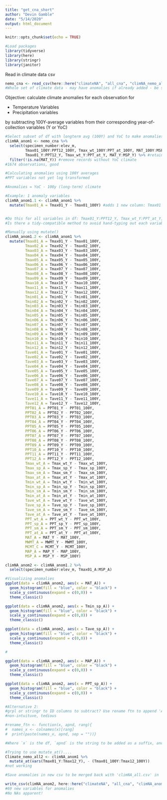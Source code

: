 ```yaml
---
title: "get_cna_short"
author: "Devin Gamble"
date: "5/14/2020"
output: html_document
---
```


```r
knitr::opts_chunk$set(echo = TRUE)
```


```r
#Load packages
library(tidyverse)
library(here)
library(stringr)
library(janitor)
```


Read in climate data csv

```r
nemo_cna <- read_csv(here::here("climateNA", "all_cna", "climNA_nemo_all.csv"))
#Whole set of climate data - may have anomalies if already added - be sure to rewrite new anoms...

```

Objective: calculate climate anomalies for each observation for  

- Temperature Variables  
- Precipitation variables  

by subtracting 100Y-average variables from their corresponding year-of-collection variables (Y or YoC)  


```r
#Select subset of df with longterm avg (100Y) and YoC to make anomalies
climNA_anom1 <- nemo_cna %>% 
  select(specimen_number:elev_m, 
         Tmax01_100Y:PPT12_100Y, Tmax_wt_100Y:PPT_at_100Y, MAT_100Y:MSP_100Y, 
         Tmax01_Y:PPT12_Y, Tmax_wt_Y:PPT_at_Y, MAT_Y:MSP_Y) %>% #retain only variables to calculate anomalies for
  filter(!is.na(MAT_Y)) #remove records without YoC climate
#1674 observations, good

#Calculating anomalies using 100Y averages
#PPT variables not yet log transformed

```


```r
#Anomalies = YoC - 100y (long-term) climate 

#Example: 1 anomaly variables
climNA_anom1.1 <- climNA_anom1 %>% 
  mutate(Tmax01_A = Tmax01_Y - Tmax01_100Y) #adds 1 new column: Tmax01 anomaly


#Do this for all variables in df: Tmax01_Y:PPT12_Y, Tmax_wt_Y:PPT_at_Y, MAT_Y:MSP_Y
#Is there a tidy-compatible method to avoid hand-typing out each variable? Couldn't find one

#Manually using mutate()
climNA_anom1.2 <- climNA_anom1 %>% 
  mutate(Tmax01_A = Tmax01_Y - Tmax01_100Y,
         Tmax02_A = Tmax02_Y - Tmax02_100Y,
         Tmax03_A = Tmax03_Y - Tmax03_100Y,
         Tmax04_A = Tmax04_Y - Tmax04_100Y,
         Tmax05_A = Tmax05_Y - Tmax05_100Y,
         Tmax06_A = Tmax06_Y - Tmax06_100Y,
         Tmax07_A = Tmax07_Y - Tmax07_100Y,
         Tmax08_A = Tmax08_Y - Tmax08_100Y,
         Tmax09_A = Tmax09_Y - Tmax09_100Y,
         Tmax10_A = Tmax10_Y - Tmax10_100Y,
         Tmax11_A = Tmax11_Y - Tmax11_100Y,
         Tmax12_A = Tmax12_Y - Tmax12_100Y,
         Tmin01_A = Tmin01_Y - Tmin01_100Y,
         Tmin02_A = Tmin02_Y - Tmin02_100Y,
         Tmin03_A = Tmin03_Y - Tmin03_100Y,
         Tmin04_A = Tmin04_Y - Tmin04_100Y,
         Tmin05_A = Tmin05_Y - Tmin05_100Y,
         Tmin06_A = Tmin06_Y - Tmin06_100Y,
         Tmin07_A = Tmin07_Y - Tmin07_100Y,
         Tmin08_A = Tmin08_Y - Tmin08_100Y,
         Tmin09_A = Tmin09_Y - Tmin09_100Y,
         Tmin10_A = Tmin10_Y - Tmin10_100Y,
         Tmin11_A = Tmin11_Y - Tmin11_100Y,
         Tmin12_A = Tmin12_Y - Tmin12_100Y,
         Tave01_A = Tave01_Y - Tave01_100Y,
         Tave02_A = Tave02_Y - Tave02_100Y,
         Tave03_A = Tave03_Y - Tave03_100Y,
         Tave04_A = Tave04_Y - Tave04_100Y,
         Tave05_A = Tave05_Y - Tave05_100Y,
         Tave06_A = Tave06_Y - Tave06_100Y,
         Tave07_A = Tave07_Y - Tave07_100Y,
         Tave08_A = Tave08_Y - Tave08_100Y,
         Tave09_A = Tave09_Y - Tave09_100Y,
         Tave10_A = Tave10_Y - Tave10_100Y,
         Tave11_A = Tave11_Y - Tave11_100Y,
         Tave12_A = Tave12_Y - Tave12_100Y,
         PPT01_A = PPT01_Y - PPT01_100Y,
         PPT02_A = PPT02_Y - PPT02_100Y,
         PPT03_A = PPT03_Y - PPT03_100Y,
         PPT04_A = PPT04_Y - PPT04_100Y,
         PPT05_A = PPT05_Y - PPT05_100Y,
         PPT06_A = PPT06_Y - PPT06_100Y,
         PPT07_A = PPT07_Y - PPT07_100Y,
         PPT08_A = PPT08_Y - PPT08_100Y,
         PPT09_A = PPT09_Y - PPT09_100Y,
         PPT10_A = PPT10_Y - PPT10_100Y,
         PPT11_A = PPT11_Y - PPT11_100Y,
         PPT12_A = PPT12_Y - PPT12_100Y,
         Tmax_wt_A = Tmax_wt_Y - Tmax_wt_100Y,
         Tmax_sp_A = Tmax_sp_Y - Tmax_sp_100Y,
         Tmax_sm_A = Tmax_sm_Y - Tmax_sm_100Y,
         Tmax_at_A = Tmax_at_Y - Tmax_at_100Y,
         Tmin_wt_A = Tmin_wt_Y - Tmin_wt_100Y,
         Tmin_sp_A = Tmin_sp_Y - Tmin_sp_100Y,
         Tmin_sm_A = Tmin_sm_Y - Tmin_sm_100Y,
         Tmin_at_A = Tmin_at_Y - Tmin_at_100Y,
         Tave_wt_A = Tave_wt_Y - Tave_wt_100Y,
         Tave_sp_A = Tave_sp_Y - Tave_sp_100Y,
         Tave_sm_A = Tave_sm_Y - Tave_sm_100Y,
         Tave_at_A = Tave_at_Y - Tave_at_100Y,
         PPT_wt_A = PPT_wt_Y - PPT_wt_100Y,
         PPT_sp_A = PPT_sp_Y - PPT_sp_100Y,
         PPT_sm_A = PPT_sm_Y - PPT_sm_100Y,
         PPT_at_A = PPT_at_Y - PPT_at_100Y,
         MAT_A = MAT_Y - MAT_100Y,
         MWMT_A = MWMT_Y - MWMT_100Y,
         MCMT_C = MCMT_Y - MCMT_100Y,
         MAP_A = MAP_Y - MAP_100Y,
         MSP_A = MSP_Y - MSP_100Y)

climNA_anom2 <- climNA_anom1.2 %>% 
  select(specimen_number:elev_m, Tmax01_A:MSP_A)
```


```r
#Visualizing anomalies
ggplot(data = climNA_anom2, aes(x = MAT_A)) +
  geom_histogram(fill = "blue", color = "black") + 
  scale_y_continuous(expand = c(0,0)) +
  theme_classic()

ggplot(data = climNA_anom2, aes(x = Tmin_sp_A)) +
  geom_histogram(fill = "blue", color = "black") + 
  scale_y_continuous(expand = c(0,0)) +
  theme_classic()

ggplot(data = climNA_anom2, aes(x = Tave_sp_A)) +
  geom_histogram(fill = "blue", color = "black") + 
  scale_y_continuous(expand = c(0,0)) +
  theme_classic()

#

ggplot(data = climNA_anom2, aes(x = MAP_A)) +
  geom_histogram(fill = "blue", color = "black") + 
  scale_y_continuous(expand = c(0,0)) +
  theme_classic()

ggplot(data = climNA_anom2, aes(x = PPT_sp_A)) +
  geom_histogram(fill = "blue", color = "black") + 
  scale_y_continuous(expand = c(0,0)) +
  theme_classic()
```


```r
#Alternative 2:
#grpl or stringr to ID columns to subtract? Use rename ftn to append 'A' to column names...
#non-intuituve, tedious

#rename_ftn <- function(x, apnd, rang){         
#  names_x <- colnames(x)[rang]
#  print(paste(names_x, apnd, sep = ""))} 

#Where `x` is the df, `apnd` is the string to be added as a suffix, and `rang` is the range of columns, by position, to add the character string to.

```

```r
#Trying to use mutate_at()....
Climate_nemo_all2 <- climNA_anom1 %>% 
  mutate_at(vars(Tmax01_Y:Tmax12_Y), - (Tmax01_100Y:Tmax12_100Y))
#not working
```



```r

#Save anomalies in new csv to be merged back with 'climNA_all.csv' in 'get_cna_all.Rmd'

write_csv(climNA_anom2, here::here("climateNA", "all_cna", "climNA_anoms.csv"))
#69 new variables for anomalies
#No NAs apparent!

```




